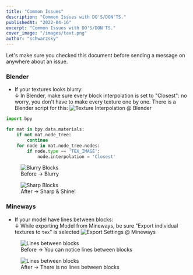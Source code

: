 ```yaml
---
title: "Common Issues"
description: "Common Issues with DO'S/DON'TS."
publishedAt: "2022-04-16"
excerpt: "Common Issues with DO'S/DON'TS."
cover_image: "/images/text.png"
author: "schwarzsky"
---
```


Let's make sure you checked this document before sending a message on anywhere about an issue.

### Blender
- If your textures looks blurry:<br/>
  ↓ In Blender, make sure every block interpolation is set to "Closest": no worry, you don't have to make every texture one by one. There is a Blender script for this:
  <img src="https://i.imgur.com/VAs60XC.png" alt="Texture Interpolation @ Blender" />

```py Blurry Script
import bpy

for mat in bpy.data.materials:
    if not mat.node_tree:
        continue
    for node in mat.node_tree.nodes:
        if node.type == 'TEX_IMAGE':
            node.interpolation = 'Closest'
```

<figure>
  <img
    src="https://i.imgur.com/2cUYgOi.png"
    alt="Blurry Blocks"
  />
  <figcaption>Before -> Blurry</figcaption>
</figure>

<figure>
  <img
    src="https://i.imgur.com/S3Hj8Mb.png"
    alt="Sharp Blocks"
  />
  <figcaption>After -> Sharp & Shine!</figcaption>
</figure>


### Mineways
- If your model have lines between blocks:<br/>
  ↓ While exporting Model from Mineways, be sure "Export individual textures to `tex`" is selected
  <img src="https://soo.gg/u/YjdN6jSO.png" alt="Export Settings @ Mineways" />

<figure>
  <img
    src="https://images-ext-2.discordapp.net/external/pPYBnJpuQ_lSqTTFifJnNIf2Ah12NUuoo-u4-oWfl8s/https/soo.gg/u/m5Vnc307.png"
    alt="Lines between blocks"
  />
  <figcaption>Before -> You can notice lines between blocks</figcaption>
</figure>

<figure>
  <img
    src="https://images-ext-1.discordapp.net/external/gY-DjD-jywYyN9t6PmiFvYZ_dEEcNysFbpYiUETcM7o/https/soo.gg/u/qSXOsgpG.png"
    alt="Lines between blocks"
  />
  <figcaption>After -> There is no lines between blocks</figcaption>
</figure>